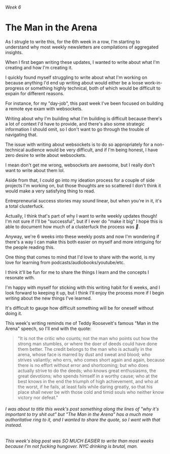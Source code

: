 ###### Week 6

# The Man in the Arena

As I strugle to write this, for the 6th week in a row, I'm starting to understand why most weekly newsletters are compilations of aggregated insights.

When I first began writing these updates, I wanted to write about what I'm creating and how I'm creating it.

I quickly found myself struggling to write about what I'm working on because anything I'd end up writing about would either be a loose work-in-progress or something highly technical, both of which would be difficult to expain for different reasons.

For instance, for my "day-job", this past week I've been focused on building a remote eye exam with websockets.

Writing about why I'm building what I'm building is difficult because there's a lot of context I'd have to provide, and there's also some strategic information I should omit, so I don't want to go through the trouble of navigating that.

The issue with writing about websockets is to do so appropriately for a non-technical audience would be very difficult, and if I'm being honest, I have zero desire to write about websockets.

I mean don't get me wrong, websockets are awesome, but I really don't want to write about them lol.

Aside from that, I could go into my ideation process for a couple of side projects I'm working on, but those thoughts are so scattered I don't think it would make a very satisfying thing to read.

Entrepreneurial success stories may sound linear, but when you're in it, it's a total clusterfuck.

Actually, I think that's part of why I want to write weekly updates though! I'm not sure if I'll be "successful", but if I ever do "make it big" I hope this is able to document how much of a clusterfuck the process was _🥳_.

Anyway, we're 6 weeks into these weekly posts and now I'm wondering if there's a way I can make this both easier on myself and more intriguing for the people reading this.

One thing that comes to mind that I'd love to share with the world, is my love for learning from podcasts/audiobooks/youtube/etc.

I think it'll be fun for me to share the things I learn and the concepts I resonate with.

I'm happy with myself for sticking with this writing habit for 6 weeks, and I look forward to keeping it up, but I think I'll enjoy the process more if I begin writing about the new things I've learned.

It's difficult to gauge how difficult something will be for oneself without doing it.

This week's writing reminds me of Teddy Roosevelt's famous "Man in the Arena" speech, so I'll end with the quote:

> "It is not the critic who counts; not the man who points out how the strong man stumbles, or where the doer of deeds could have done them better. The credit belongs to the man who is actually in the arena, whose face is marred by dust and sweat and blood; who strives valiantly; who errs, who comes short again and again, because there is no effort without error and shortcoming; but who does actually strive to do the deeds; who knows great enthusiasms, the great devotions; who spends himself in a worthy cause; who at the best knows in the end the triumph of high achievement, and who at the worst, if he fails, at least fails while daring greatly, so that his place shall never be with those cold and timid souls who neither know victory nor defeat."

###### I was about to title this week's post something along the lines of "why it's important to try shit out" but "The Man in the Arena" has a much more authoritative ring to it, and I wanted to share the quote, so I went with that instead.

###### This week's blog post was SO MUCH EASIER to write than most weeks because I'm not fucking hungover. NYC drinking is brutal, man.
